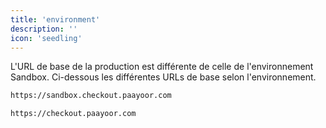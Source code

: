 ```yaml
---
title: 'environment'
description: ''
icon: 'seedling'
---
```


L'URL de base de la production est différente de celle de l'environnement Sandbox. Ci-dessous 
les différentes URLs de base selon l'environnement.

<CodeGroup>

```md Sandbox
https://sandbox.checkout.paayoor.com
```

```md Production
https://checkout.paayoor.com
```

</CodeGroup>

